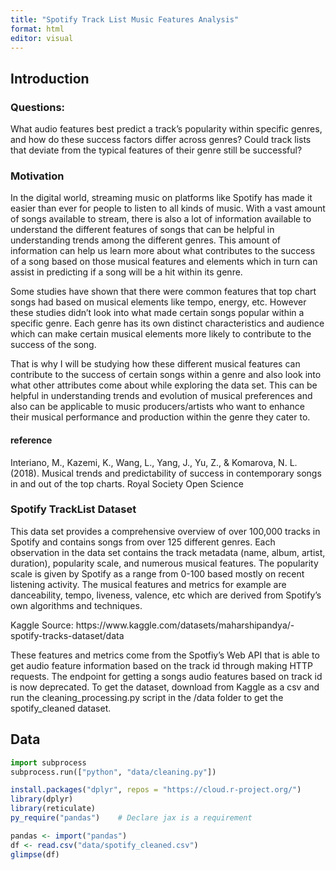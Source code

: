 ```yaml
---
title: "Spotify Track List Music Features Analysis"
format: html
editor: visual
---
```


## Introduction

### Questions:

What audio features best predict a track's popularity within specific genres, and how do these success factors differ across genres? Could track lists that deviate from the typical features of their genre still be successful?

### Motivation

In the digital world, streaming music on platforms like Spotify has made it easier than ever for people to listen to all kinds of music. With a vast amount of songs available to stream, there is also a lot of information available to understand the different features of songs that can be helpful in understanding trends among the different genres. This amount of information can help us learn more about what contributes to the success of a song based on those musical features and elements which in turn can assist in predicting if a song will be a hit within its genre.

Some studies have shown that there were common features that top chart songs had based on musical elements like tempo, energy, etc. However these studies didn't look into what made certain songs popular within a specific genre. Each genre has its own distinct characteristics and audience which can make certain musical elements more likely to contribute to the success of the song.

That is why I will be studying how these different musical features can contribute to the success of certain songs within a genre and also look into what other attributes come about while exploring the data set. This can be helpful in understanding trends and evolution of musical preferences and also can be applicable to music producers/artists who want to enhance their musical performance and production within the genre they cater to.

#### reference

Interiano, M., Kazemi, K., Wang, L., Yang, J., Yu, Z., & Komarova, N. L. (2018). Musical trends and predictability of success in contemporary songs in and out of the top charts. Royal Society Open Science

### Spotify TrackList Dataset

This data set provides a comprehensive overview of over 100,000 tracks in Spotify and contains songs from over 125 different genres. Each observation in the data set contains the track metadata (name, album, artist, duration), popularity scale, and numerous musical features. The popularity scale is given by Spotify as a range from 0-100 based mostly on recent listening activity. The musical features and metrics for example are danceability, tempo, liveness, valence, etc which are derived from Spotify's own algorithms and techniques.

Kaggle Source: https://www.kaggle.com/datasets/maharshipandya/-spotify-tracks-dataset/data

These features and metrics come from the Spotfiy's Web API that is able to get audio feature information based on the track id through making HTTP requests. The endpoint for getting a songs audio features based on track id is now deprecated. To get the dataset, download from Kaggle as a csv and run the cleaning_processing.py script in the /data folder to get the spotify_cleaned dataset.

## Data

```python
import subprocess
subprocess.run(["python", "data/cleaning.py"])
```

```r
install.packages("dplyr", repos = "https://cloud.r-project.org/")
library(dplyr)
library(reticulate)
py_require("pandas")    # Declare jax is a requirement

pandas <- import("pandas")
df <- read.csv("data/spotify_cleaned.csv")
glimpse(df)

```
